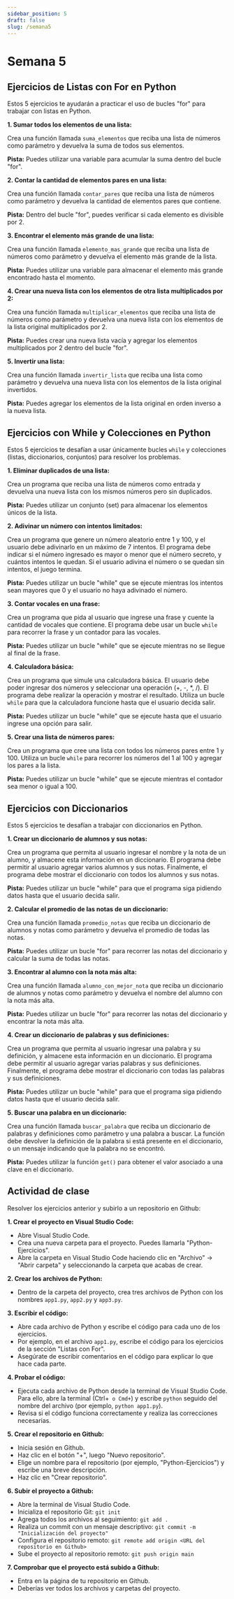 ```yaml
---
sidebar_position: 5
draft: false
slug: /semana5
---
```

# Semana 5

## Ejercicios de Listas con For en Python

Estos 5 ejercicios te ayudarán a practicar el uso de bucles "for" para trabajar con listas en Python.

**1. Sumar todos los elementos de una lista:**

Crea una función llamada `suma_elementos` que reciba una lista de números como parámetro y devuelva la suma de todos sus elementos.

**Pista:** Puedes utilizar una variable para acumular la suma dentro del bucle "for".

**2. Contar la cantidad de elementos pares en una lista:**

Crea una función llamada `contar_pares` que reciba una lista de números como parámetro y devuelva la cantidad de elementos pares que contiene.

**Pista:** Dentro del bucle "for", puedes verificar si cada elemento es divisible por 2.

**3. Encontrar el elemento más grande de una lista:**

Crea una función llamada `elemento_mas_grande` que reciba una lista de números como parámetro y devuelva el elemento más grande de la lista.

**Pista:** Puedes utilizar una variable para almacenar el elemento más grande encontrado hasta el momento.

**4. Crear una nueva lista con los elementos de otra lista multiplicados por 2:**

Crea una función llamada `multiplicar_elementos` que reciba una lista de números como parámetro y devuelva una nueva lista con los elementos de la lista original multiplicados por 2.

**Pista:** Puedes crear una nueva lista vacía y agregar los elementos multiplicados por 2 dentro del bucle "for".

**5. Invertir una lista:**

Crea una función llamada `invertir_lista` que reciba una lista como parámetro y devuelva una nueva lista con los elementos de la lista original invertidos.

**Pista:** Puedes agregar los elementos de la lista original en orden inverso a la nueva lista.



## Ejercicios con While y Colecciones en Python

Estos 5 ejercicios te desafían a usar únicamente bucles `while` y colecciones (listas, diccionarios, conjuntos) para resolver los problemas. 

**1. Eliminar duplicados de una lista:**

Crea un programa que reciba una lista de números como entrada y devuelva una nueva lista con los mismos números pero sin duplicados.

**Pista:** Puedes utilizar un conjunto (set) para almacenar los elementos únicos de la lista.

**2. Adivinar un número con intentos limitados:**

Crea un programa que genere un número aleatorio entre 1 y 100, y el usuario debe adivinarlo en un máximo de 7 intentos. El programa debe indicar si el número ingresado es mayor o menor que el número secreto, y cuántos intentos le quedan. Si el usuario adivina el número o se quedan sin intentos, el juego termina.

**Pista:** Puedes utilizar un bucle "while" que se ejecute mientras los intentos sean mayores que 0 y el usuario no haya adivinado el número.

**3. Contar vocales en una frase:**

Crea un programa que pida al usuario que ingrese una frase y cuente la cantidad de vocales que contiene. El programa debe usar un bucle `while` para recorrer la frase y un contador para las vocales.

**Pista:** Puedes utilizar un bucle "while" que se ejecute mientras no se llegue al final de la frase.

**4. Calculadora básica:**

Crea un programa que simule una calculadora básica. El usuario debe poder ingresar dos números y seleccionar una operación (+, -, *, /). El programa debe realizar la operación y mostrar el resultado. Utiliza un bucle `while` para que la calculadora funcione hasta que el usuario decida salir.

**Pista:** Puedes utilizar un bucle "while" que se ejecute hasta que el usuario ingrese una opción para salir.

**5. Crear una lista de números pares:**

Crea un programa que cree una lista con todos los números pares entre 1 y 100. Utiliza un bucle `while` para recorrer los números del 1 al 100 y agregar los pares a la lista.

**Pista:** Puedes utilizar un bucle "while" que se ejecute mientras el contador sea menor o igual a 100.


## Ejercicios con Diccionarios

Estos 5 ejercicios te desafían a trabajar con diccionarios en Python.

**1. Crear un diccionario de alumnos y sus notas:**

Crea un programa que permita al usuario ingresar el nombre y la nota de un alumno, y almacene esta información en un diccionario. El programa debe permitir al usuario agregar varios alumnos y sus notas. Finalmente, el programa debe mostrar el diccionario con todos los alumnos y sus notas.

**Pista:** Puedes utilizar un bucle "while" para que el programa siga pidiendo datos hasta que el usuario decida salir.

**2. Calcular el promedio de las notas de un diccionario:**

Crea una función llamada `promedio_notas` que reciba un diccionario de alumnos y notas como parámetro y devuelva el promedio de todas las notas.

**Pista:** Puedes utilizar un bucle "for" para recorrer las notas del diccionario y calcular la suma de todas las notas.

**3. Encontrar al alumno con la nota más alta:**

Crea una función llamada `alumno_con_mejor_nota` que reciba un diccionario de alumnos y notas como parámetro y devuelva el nombre del alumno con la nota más alta.

**Pista:** Puedes utilizar un bucle "for" para recorrer las notas del diccionario y encontrar la nota más alta.

**4. Crear un diccionario de palabras y sus definiciones:**

Crea un programa que permita al usuario ingresar una palabra y su definición, y almacene esta información en un diccionario. El programa debe permitir al usuario agregar varias palabras y sus definiciones. Finalmente, el programa debe mostrar el diccionario con todas las palabras y sus definiciones.

**Pista:** Puedes utilizar un bucle "while" para que el programa siga pidiendo datos hasta que el usuario decida salir.

**5. Buscar una palabra en un diccionario:**

Crea una función llamada `buscar_palabra` que reciba un diccionario de palabras y definiciones como parámetro y una palabra a buscar. La función debe devolver la definición de la palabra si está presente en el diccionario, o un mensaje indicando que la palabra no se encontró.

**Pista:** Puedes utilizar la función `get()` para obtener el valor asociado a una clave en el diccionario.


## Actividad de clase

Resolver los ejercicios anterior y subirlo a un repositorio en Github:

**1. Crear el proyecto en Visual Studio Code:**

- Abre Visual Studio Code.
- Crea una nueva carpeta para el proyecto. Puedes llamarla "Python-Ejercicios".
- Abre la carpeta en Visual Studio Code haciendo clic en "Archivo" -> "Abrir carpeta" y seleccionando la carpeta que acabas de crear.

**2. Crear los archivos de Python:**

- Dentro de la carpeta del proyecto, crea tres archivos de Python con los nombres `app1.py`, `app2.py` y `app3.py`.

**3. Escribir el código:**

- Abre cada archivo de Python y escribe el código para cada uno de los ejercicios. 
- Por ejemplo, en el archivo `app1.py`, escribe el código para los ejercicios de la sección "Listas con For".
- Asegúrate de escribir comentarios en el código para explicar lo que hace cada parte.

**4. Probar el código:**

- Ejecuta cada archivo de Python desde la terminal de Visual Studio Code. Para ello, abre la terminal (Ctrl+` o Cmd+`) y escribe `python` seguido del nombre del archivo (por ejemplo, `python app1.py`).
- Revisa si el código funciona correctamente y realiza las correcciones necesarias.

**5. Crear el repositorio en Github:**

- Inicia sesión en Github.
- Haz clic en el botón "+", luego "Nuevo repositorio".
- Elige un nombre para el repositorio (por ejemplo, "Python-Ejercicios") y escribe una breve descripción.
- Haz clic en "Crear repositorio".

**6. Subir el proyecto a Github:**

- Abre la terminal de Visual Studio Code.
- Inicializa el repositorio Git: `git init`
- Agrega todos los archivos al seguimiento: `git add .`
- Realiza un commit con un mensaje descriptivo: `git commit -m "Inicialización del proyecto"`
- Configura el repositorio remoto: `git remote add origin <URL del repositorio en Github>`
- Sube el proyecto al repositorio remoto: `git push origin main`

**7.  Comprobar que el proyecto está subido a Github:**

- Entra en la página de tu repositorio en Github.
- Deberías ver todos los archivos y carpetas del proyecto.